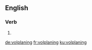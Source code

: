 
==English==

===Verb===
{{head|en|present participle}}

# {{present participle of|volplane|lang=en|nocat=1}}

[[de:volplaning]]
[[fr:volplaning]]
[[ku:volplaning]]